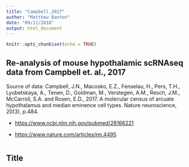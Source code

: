 ```yaml
---
title: "Campbell_2017"
author: "Matthew Banton"
date: "09/11/2018"
output: html_document
---
```


```r
knitr::opts_chunk$set(echo = TRUE)
```

## Re-analysis of mouse hypothalamic scRNAseq data from Campbell et. al., 2017

Source of data: Campbell, J.N., Macosko, E.Z., Fenselau, H., Pers, T.H., Lyubetskaya, A., Tenen, D., Goldman, M., Verstegen, A.M., Resch, J.M., McCarroll, S.A. and Rosen, E.D., 2017. A molecular census of arcuate hypothalamus and median eminence cell types. Nature neuroscience, 20(3), p.484.

* <https://www.ncbi.nlm.nih.gov/pubmed/28166221>

* <https://www.nature.com/articles/nn.4495>



```r

```

## Title


```r

```



```r

```




```r

```




```r

```




```r

```
